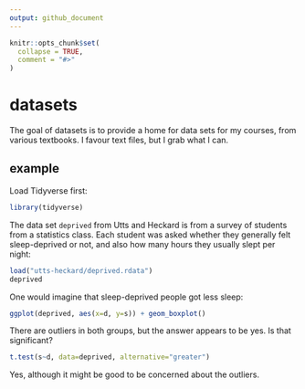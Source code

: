 ```yaml
---
output: github_document
---
```


<!-- README.md is generated from README.Rmd. Please edit that file -->

```r
knitr::opts_chunk$set(
  collapse = TRUE,
  comment = "#>"
)
```

# datasets

<!-- badges: start -->
<!-- badges: end -->

The goal of datasets is to provide a home for data sets for my courses, from various textbooks. I favour text files, but I grab what I can.

## example

Load Tidyverse first:

```r
library(tidyverse)
```


The data set `deprived` from Utts and Heckard is from a survey of students from a statistics class. Each student was asked whether they generally felt sleep-deprived or not, and also how many hours they usually slept per night:

```r
load("utts-heckard/deprived.rdata")
deprived
```

One would imagine that sleep-deprived people got less sleep:

```r
ggplot(deprived, aes(x=d, y=s)) + geom_boxplot()
```

There are outliers in both groups, but the answer appears to be yes. Is that significant?

```r
t.test(s~d, data=deprived, alternative="greater")
```

Yes, although it might be good to be concerned about the outliers.

